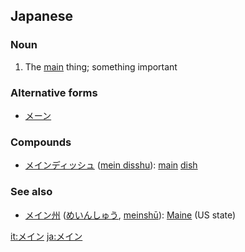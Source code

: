 ==Japanese==

===Noun===
{{ja-noun|ka|rom=mein|hidx=めいん}}

# The [[main]] thing; something important

===Alternative forms===
* [[メーン]]

===Compounds===
* [[メインディッシュ]] ([[mein disshu]]): [[main]] [[dish]]

===See also===
* [[メイン州]] ([[めいんしゅう]], [[meinshū]]): [[Maine]] (US state)

[[it:メイン]]
[[ja:メイン]]